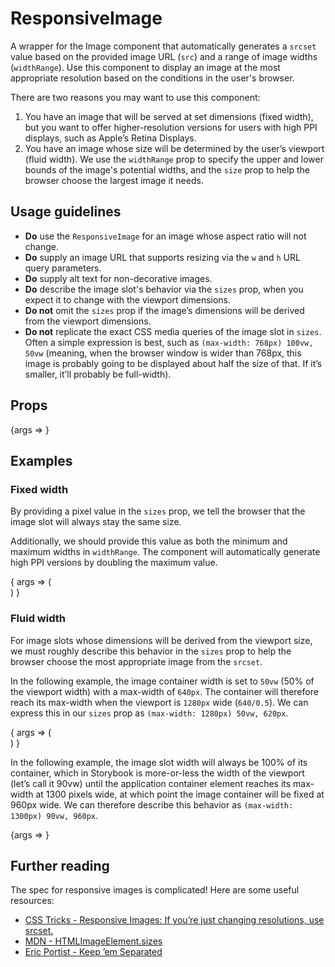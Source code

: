
<Meta title="ResponsiveImage" component={ResponsiveImage} />

# ResponsiveImage

A wrapper for the Image component that automatically generates a `srcset` value based on the provided image URL (`src`) and a range of image widths (`widthRange`). Use this component to display an image at the most appropriate resolution based on the conditions in the user's browser.

There are two reasons you may want to use this component:

1. You have an image that will be served at set dimensions (fixed width), but you want to offer higher-resolution versions for users with high PPI displays, such as Apple’s Retina Displays.
1. You have an image whose size will be determined by the user’s viewport (fluid width). We use the `widthRange` prop to specify the upper and lower bounds of the image's potential widths, and the `size` prop to help the browser choose the largest image it needs.

## Usage guidelines

- **Do** use the `ResponsiveImage` for an image whose aspect ratio will not change.
- **Do** supply an image URL that supports resizing via the `w` and `h` URL query parameters.
- **Do** supply alt text for non-decorative images.
- **Do** describe the image slot's behavior via the `sizes` prop, when you expect it to change with the viewport dimensions.
- **Do not** omit the `sizes` prop if the image’s dimensions will be derived from the viewport dimensions.
- **Do not** replicate the exact CSS media queries of the image slot in `sizes`. Often a simple expression is best, such as `(max-width: 768px) 100vw, 50vw` (meaning, when the browser window is wider than 768px, this image is probably going to be displayed about half the size of that. If it’s smaller, it’ll probably be full-width).

## Props

<Canvas>
	<Story
		args={{
			alt: 'The Apple Inc. logo is seen hanging at the entrance to the Apple store on 5th Avenue in New York',
			src: 'https://cms.qz.com/wp-content/uploads/2020/10/2020-10-12T095922Z_142848263_RC2XGJ9T1J4Y_RTRMADP_3_APPLE-IPHONE-5G.jpg?quality=80&strip=all',
			widthRange: [ 200, 1600 ],
		}}
		name="Default"
	>
		{args => <ResponsiveImage {...args} />}
	</Story>
</Canvas>

<ArgsTable story="Default" />

## Examples

### Fixed width

By providing a pixel value in the `sizes` prop, we tell the browser that the image slot will always stay the same size.

Additionally, we should provide this value as both the minimum and maximum widths in `widthRange`. The component will automatically generate high PPI versions by doubling the maximum value.

<Canvas>
	<Story
		args={{
			alt: 'An animated gif showing James Franco in The Disaster Artist (2017)',
			fallbackWidth: 240,
			fallbackHeight: 120,
			sizes: '240px',
			src: 'https://cms.qz.com/wp-content/uploads/2020/10/giphy-32.gif',
			widthRange: [ 240, 240 ],
		}}
		name="Fixed"
	>
		{
			args => (
				<div style={{ width: 240 }}>
					<ResponsiveImage {...args} />
				</div>
			)
		}
	</Story>
</Canvas>

### Fluid width

For image slots whose dimensions will be derived from the viewport size, we must roughly describe this behavior in the `sizes` prop to help the browser choose the most appropriate image from the `srcset`.

In the following example, the image container width is set to `50vw` (50% of the viewport width) with a max-width of `640px`. The container will therefore reach its max-width when the viewport is `1280px` wide (`640/0.5`). We can express this in our `sizes` prop as `(max-width: 1280px) 50vw, 620px`.

<Canvas>
	<Story
		args={{
			alt: 'A 2020 Porsche Taycan is driven into a tunnel with a city skyline in the background',
			fallbackWidth: 620,
			fallbackHeight: 320,
			sizes: '(max-width: 1280px) 50vw, 620px',
			src: 'https://cms.qz.com/wp-content/uploads/2020/10/PORSCHE-620x360-sponsoredcontent-1.png',
			widthRange: [ 300, 620 ],
		}}
		name="Cropped2"
	>
		{
			args => (
				<div style={{ width: '50vw', maxWidth: 620 }}>
					<ResponsiveImage {...args} />
				</div>
			)
		}
	</Story>
</Canvas>

In the following example, the image slot width will always be 100% of its container, which in Storybook is more-or-less the width of the viewport (let’s call it 90vw) until the application container element reaches its max-width at 1300 pixels wide, at which point the image container will be fixed at 960px wide. We can therefore describe this behavior as `(max-width: 1300px) 90vw, 960px`.

<Canvas>
	<Story
		args={{
			alt: 'The Apple Inc. logo is seen hanging at the entrance to the Apple store on 5th Avenue in New York',
			fallbackWidth: 960,
			fallbackHeight: 638,
			sizes: '(max-width: 1300px) 90vw, 960px',
			src: 'https://cms.qz.com/wp-content/uploads/2020/10/2020-10-12T095922Z_142848263_RC2XGJ9T1J4Y_RTRMADP_3_APPLE-IPHONE-5G.jpg?quality=80&strip=all',
			widthRange: [ 300, 960 ],
		}}
		name="Cropped1"
	>
		{args => <ResponsiveImage {...args} />}
	</Story>
</Canvas>

## Further reading

The spec for responsive images is complicated! Here are some useful resources:

- [CSS Tricks - Responsive Images: If you’re just changing resolutions, use srcset.](https://css-tricks.com/responsive-images-youre-just-changing-resolutions-use-srcset/)
- [MDN - HTMLImageElement.sizes](https://developer.mozilla.org/en-US/docs/Web/API/HTMLImageElement/sizes)
- [Eric Portist - Keep ’em Separated](https://ericportis.com/posts/2014/separated/)
